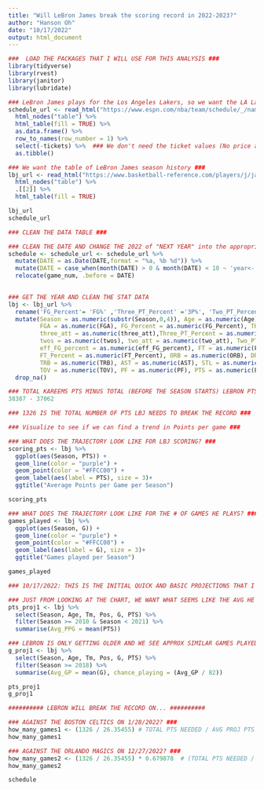 ```yaml
---
title: "Will LeBron James break the scoring record in 2022-2023?"
author: "Hanson Oh"
date: "10/17/2022"
output: html_document
---
```


```r
###  LOAD THE PACKAGES THAT I WILL USE FOR THIS ANALYSIS ###
library(tidyverse)
library(rvest)
library(janitor)
library(lubridate)

```

```r
### LeBron James plays for the Los Angeles Lakers, so we want the LA Lakers schedule
schedule_url <- read_html("https://www.espn.com/nba/team/schedule/_/name/lal/los-angeles-lakers") %>% 
  html_nodes("table") %>% 
  html_table(fill = TRUE) %>% 
  as.data.frame() %>% 
  row_to_names(row_number = 1) %>% 
  select(-tickets) %>%  ### We don't need the ticket values (No price analysis in this project)
  as.tibble()

### We want the table of LeBron James season history ###
lbj_url <- read_html("https://www.basketball-reference.com/players/j/jamesle01.html") %>% 
  html_nodes("table") %>% 
  .[[2]] %>% 
  html_table(fill = TRUE)

lbj_url
schedule_url

```
```r
### CLEAN THE DATA TABLE ###

### CLEAN THE DATE AND CHANGE THE 2022 of "NEXT YEAR" into the appropriate 2023 YEAR
schedule <- schedule_url <- schedule_url %>% 
  mutate(DATE = as.Date(DATE,format = "%a, %b %d")) %>% 
  mutate(DATE = case_when(month(DATE) > 0 & month(DATE) < 10 ~ 'year<-'(DATE, 2023), TRUE ~ DATE), game_num = row_number()) %>% 
  relocate(game_num, .before = DATE)
  

### GET THE YEAR AND CLEAN THE STAT DATA
lbj <- lbj_url %>% 
  rename('FG_Percent'= 'FG%' ,'Three_PT_Percent' ='3P%', 'Two_PT_Percent'= '2P%' ,  'eff_FG_percent'= 'eFG%', 'FT_Percent'= 'FT%', THREES = '3P', twos = '2P',       two_att = '2PA', three_att = '3PA') %>% 
  mutate(Season = as.numeric(substr(Season,0,4)), Age = as.numeric(Age), G = as.numeric(G), GS = as.numeric(GS), MP = as.numeric(MP),
         FGA = as.numeric(FGA), FG_Percent = as.numeric(FG_Percent), THREES = as.numeric(THREES), 
         three_att = as.numeric(three_att),Three_PT_Percent = as.numeric(Three_PT_Percent), 
         twos = as.numeric(twos), two_att = as.numeric(two_att), Two_PT_Percent = as.numeric(Two_PT_Percent), 
         eff_FG_percent = as.numeric(eff_FG_percent), FT = as.numeric(FT), FTA = as.numeric(FTA), 
         FT_Percent = as.numeric(FT_Percent), ORB = as.numeric(ORB), DRB = as.numeric(DRB), 
         TRB = as.numeric(TRB), AST = as.numeric(AST), STL = as.numeric(STL), BLK = as.numeric(BLK), 
         TOV = as.numeric(TOV), PF = as.numeric(PF), PTS = as.numeric(PTS)) %>% 
  drop_na() 

### TOTAL KAREEMS PTS MINUS TOTAL (BEFORE THE SEASON STARTS) LEBRON PTS ###
38387 - 37062

### 1326 IS THE TOTAL NUMBER OF PTS LBJ NEEDS TO BREAK THE RECORD ###

```

```r
### Visualize to see if we can find a trend in Points per game ###

### WHAT DOES THE TRAJECTORY LOOK LIKE FOR LBJ SCORING? ###
scoring_pts <- lbj %>% 
  ggplot(aes(Season, PTS)) +
  geom_line(color = "purple") +
  geom_point(color = "#FFCC00") +
  geom_label(aes(label = PTS), size = 3)+
  ggtitle("Average Points per Game per Season")

scoring_pts

### WHAT DOES THE TRAJECTORY LOOK LIKE FOR THE # OF GAMES HE PLAYS? ###
games_played <- lbj %>% 
  ggplot(aes(Season, G)) +
  geom_line(color = "purple") + 
  geom_point(color = "#FFCC00") +
  geom_label(aes(label = G), size = 3)+
  ggtitle("Games played per Season")

games_played

```
```r
### 10/17/2022: THIS IS THE INITIAL QUICK AND BASIC PROJECTIONS THAT I WILL DO BEFORE THE SEASON STARTS ###

### JUST FROM LOOKING AT THE CHART, WE WANT WHAT SEEMS LIKE THE AVG HE MIGHT SCORE THIS YEAR
pts_proj1 <- lbj %>%
  select(Season, Age, Tm, Pos, G, PTS) %>% 
  filter(Season >= 2010 & Season < 2021) %>% 
  summarise(Avg_PPG = mean(PTS))

### LEBRON IS ONLY GETTING OLDER AND WE SEE APPROX SIMILAR GAMES PLAYED IN HIS LAST 4 YEARS WITH THE LAKERS, SO WE WILL USE THOSE YEARS AS GAMES PLAYED METRIC
g_proj1 <- lbj %>% 
  select(Season, Age, Tm, Pos, G, PTS) %>% 
  filter(Season >= 2018) %>% 
  summarise(Avg_GP = mean(G), chance_playing = (Avg_GP / 82))

pts_proj1
g_proj1

########## LEBRON WILL BREAK THE RECORD ON... ##########

### AGAINST THE BOSTON CELTICS ON 1/28/2022? ###
how_many_games1 <- (1326 / 26.35455) # TOTAL PTS NEEDED / AVG PROJ PTS PER GAME 
how_many_games1

### AGAINST THE ORLANDO MAGICS ON 12/27/2022? ###
how_many_games2 <- (1326 / 26.35455) * 0.679878	 # (TOTAL PTS NEEDED / AVG PROJ PTS PER GAME) X % CHANCE HE PLAYS PER GAME
how_many_games2

schedule


```

